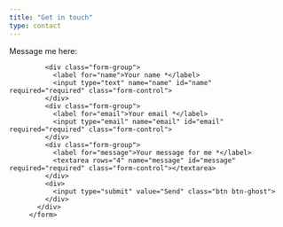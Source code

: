 ```yaml
---
title: "Get in touch"
type: contact
---
```

Message me here:
         <form id="contact-form" class="contact-form form" method="post" action="https://formspree.io/{{ . }}">
           <div class="controls">
             <div class="form-group">
               <label for="name">Your name *</label>
               <input type="text" name="name" id="name" required="required" class="form-control">
             </div>
             <div class="form-group">
               <label for="email">Your email *</label>
               <input type="email" name="email" id="email" required="required" class="form-control">
             </div>
             <div class="form-group">
               <label for="message">Your message for me *</label>
               <textarea rows="4" name="message" id="message" required="required" class="form-control"></textarea>
             </div>
             <div>
               <input type="submit" value="Send" class="btn btn-ghost">
             </div>
           </div>
         </form>


